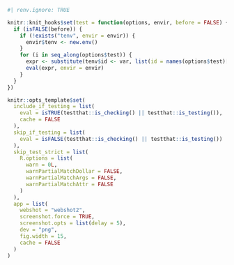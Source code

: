 ```r
#| renv.ignore: TRUE

knitr::knit_hooks$set(test = function(options, envir, before = FALSE) {
  if (isFALSE(before)) {
    if (!exists("tenv", envir = envir)) {
      envir$tenv <- new.env()
    }
    for (i in seq_along(options$test)) {
      expr <- substitute(tenv$id <- var, list(id = names(options$test)[i], var = as.name(options$test[[i]])))
      eval(expr, envir = envir)
    }
  }
})

knitr::opts_template$set(
  include_if_testing = list(
    eval = isTRUE(testthat::is_checking() || testthat::is_testing()),
    cache = FALSE
  ),
  skip_if_testing = list(
    eval = isFALSE(testthat::is_checking() || testthat::is_testing())
  ),
  skip_test_strict = list(
    R.options = list(
      warn = 0L,
      warnPartialMatchDollar = FALSE,
      warnPartialMatchArgs = FALSE,
      warnPartialMatchAttr = FALSE
    )
  ),
  app = list(
    webshot = "webshot2",
    screenshot.force = TRUE,
    screenshot.opts = list(delay = 5),
    dev = "png",
    fig.width = 15,
    cache = FALSE
  )
)
```
